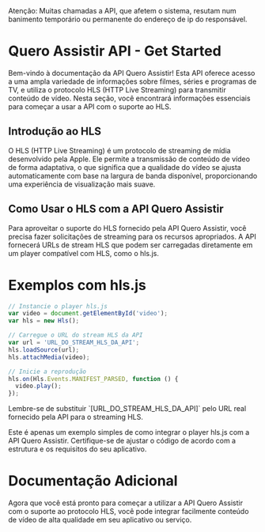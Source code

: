 
<Callout emoji="👾" type="info">
 Atenção: Muitas chamadas a API, que afetem o sistema, resutam num banimento temporário ou permanente do endereço de ip do responsável.
</Callout>

# Quero Assistir API - Get Started

Bem-vindo à documentação da API Quero Assistir! Esta API oferece acesso a uma ampla variedade de informações sobre filmes, séries e programas de TV, e utiliza o protocolo HLS (HTTP Live Streaming) para transmitir conteúdo de vídeo. Nesta seção, você encontrará informações essenciais para começar a usar a API com o suporte ao HLS.

## Introdução ao HLS

O HLS (HTTP Live Streaming) é um protocolo de streaming de mídia desenvolvido pela Apple. Ele permite a transmissão de conteúdo de vídeo de forma adaptativa, o que significa que a qualidade do vídeo se ajusta automaticamente com base na largura de banda disponível, proporcionando uma experiência de visualização mais suave.

## Como Usar o HLS com a API Quero Assistir

Para aproveitar o suporte do HLS fornecido pela API Quero Assistir, você precisa fazer solicitações de streaming para os recursos apropriados. A API fornecerá URLs de stream HLS que podem ser carregadas diretamente em um player compatível com HLS, como o hls.js.

# Exemplos com hls.js
```js copy
// Instancie o player hls.js
var video = document.getElementById('video');
var hls = new Hls();

// Carregue o URL do stream HLS da API
var url = 'URL_DO_STREAM_HLS_DA_API';
hls.loadSource(url);
hls.attachMedia(video);

// Inicie a reprodução
hls.on(Hls.Events.MANIFEST_PARSED, function () {
  video.play();
});
```

<Callout emoji="👾" type="info">
 Lembre-se de substituir `[URL_DO_STREAM_HLS_DA_API]` pelo URL real fornecido pela API para o streaming HLS.
</Callout>

Este é apenas um exemplo simples de como integrar o player hls.js com a API Quero Assistir. Certifique-se de ajustar o código de acordo com a estrutura e os requisitos do seu aplicativo.

# Documentação Adicional

Agora que você está pronto para começar a utilizar a API Quero Assistir com o suporte ao protocolo HLS, você pode integrar facilmente conteúdo de vídeo de alta qualidade em seu aplicativo ou serviço.